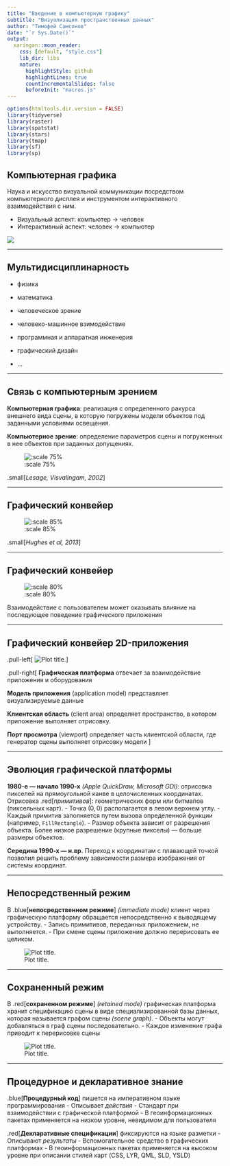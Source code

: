 ```yaml
---
title: "Введение в компьютерную графику"
subtitle: "Визуализация пространственных данных"
author: "Тимофей Самсонов"
date: "`r Sys.Date()`"
output:
  xaringan::moon_reader:
    css: [default, "style.css"]
    lib_dir: libs
    nature:
      highlightStyle: github
      highlightLines: true
      countIncrementalSlides: false
      beforeInit: "macros.js"
---
```


```r
options(htmltools.dir.version = FALSE)
library(tidyverse)
library(raster)
library(spatstat)
library(stars)
library(tmap)
library(sf)
library(sp)
```

## Компьютерная графика

Наука и искусство визуальной коммуникации посредством компьютерного дисплея и инструментом интерактивного взаимодействия с ним.

- Визуальный аспект: компьютер -> человек
- Интерактивный аспект: человек -> компьютер

![](01_CG_Fundamentals_insertimage_2.png)

---

## Мультидисциплинарность

- физика

- математика

- человеческое зрение

- человеко-машинное взимодействие

- программная и аппаратная инженерия

- графический дизайн

- ...

---

## Связь с компьютерным зрением

__Компьютерная графика__: реализация с определенного ракурса внешнего вида сцены, в которую погружены модели объектов под заданными условиями освещения.

__Компьютерное зрение__: определение параметров сцены и погруженных в нее объектов при заданных допущениях.

![:scale 75%](01_CG_Fundamentals_insertimage_3.png)

.small[_Lesage, Visvalingam, 2002_]

---

## Графический конвейер

![:scale 85%](01_CG_Fundamentals_insertimage_4.png)

.small[_Hughes et al, 2013_]

---

## Графический конвейер

![:scale 80%](01_CG_Fundamentals_insertimage_5.png)

Взаимодействие с пользователем может оказывать влияние на последующее поведение графического приложения

---

## Графический конвейер 2D-приложения

.pull-left[
  ![Plot title. ](01_CG_Fundamentals_insertimage_6.png)
]

.pull-right[
__Графическая платформа__ отвечает за взаимодействие приложения и оборудования

__Модель приложения__ (application model) представляет визуализируемые данные

__Клиентская область__ (client area) определяет пространство, в котором приложение выполняет отрисовку.

__Порт просмотра__ (viewport) определяет часть клиентской области, где генератор сцены выполняет отрисовку модели
]

---

## Эволюция графической платформы

__1980-е — начало 1990-х__ _(Apple QuickDraw, Microsoft GDI)_: отрисовка пикселей на прямоугольной канве в целочисленных координатах. Отрисовка .red[_примитивов_]: геометрических форм или битмапов (пиксельных карт). 
  - Точка $(0,0)$ располагается в левом верхнем углу.
  - Каждый примитив заполняется путем вызова определенной функции (например, `FillRectangle`).
  - Размер объекта зависит от разрешения объекта. Более низкое разрешение (крупные пикселы) — больше размеры объектов.
  
__Середина 1990-х — н.вр.__ Переход к координатам с плавающей точкой позволил решить проблему зависимости размера изображения от системы координат.

---

## Непосредственный режим 

В .blue[__непосредственном режиме__] _(immediate mode)_ клиент через графическую платформу обращается непосредственно к выводящему устройству. 
- Запись примитивов, переданных приложением, не выполняется. 
- При смене сцены приложение должно перерисовать ее целиком. 

![Plot title. ](01_CG_Fundamentals_insertimage_8.png)

---

## Сохраненный режим 

В .red[__сохраненном режиме__] _(retained mode)_ графическая платформа хранит спецификацию сцены в виде специализированной базы данных, которая называется графом сцены _(scene graph)_. 
- Объекты могут добавляться в граф сцены последовательно.
- Каждое изменение графа приводит к перерисовке сцены

![Plot title. ](01_CG_Fundamentals_insertimage_7.png)

---

## Процедурное и декларативное знание

.blue[__Процедурный код__] пишется на императивном языке программирования 
- Описывает _действия_
- Стандарт при взаимодействии с графической платформой 
- В геоинформационных пакетах применяется на низком уровне, невидимом для пользователя

.red[__Декларативные спецификации__] фиксируются на языке разметки
- Описывают _результаты_
- Вспомогательное средство в графических платформах
- В геоинформационных пакетах применяется на высоком уровне при описании стилей карт (CSS, LYR, QML, SLD, YSLD)
